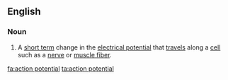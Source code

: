 ==English==

===Noun===
{{en-noun}}
{{wikipedia}}

# A [[short term]] change in the [[electrical potential]] that [[travel]]s along a [[cell]] such as a [[nerve]] or [[muscle fiber]].

[[fa:action potential]]
[[ta:action potential]]